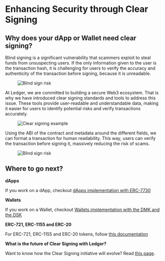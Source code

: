 
# Enhancing Security through Clear Signing

## Why does your dApp or Wallet need clear signing?

Blind signing is a significant vulnerability that scammers exploit to steal funds from unsuspecting users. If the only information given to the user is the transaction hash, it is challenging for users to verify the accuracy and authenticity of the transaction before signing, because it is unreadable.

<div style={{ paddingTop: "1em", width: "90%" }} className="center">
  <figure>
    <Image src="/blind-signing-risk.png" alt="Blind sign risk" width={800} height={600} />
  </figure>
</div>

At Ledger, we are committed to building a secure Web3 ecosystem. That is why we have introduced clear signing standards and tools to address this issue. These tools provide user-readable and understandable data, making it easier for users to identify potential risks and verify transactions accurately.

<div style={{ paddingTop: "1em", width: "90%" }} className="center">
  <figure>
    <Image src="/clear-signing-cover.png" alt="Clear signing example" width={800} height={600} />
  </figure>
</div>

Using the ABI of the contract and metadata around the different fields, we can format a transaction for human readability. This way, users can verify the transaction before signing it, massively reducing the risk of scams.

<div style={{ paddingTop: "1em", width: "90%" }} className="center">
  <figure>
    <Image src="/clear-signing/ERC-7730-meme.png" alt="Blind sign risk" width={800} height={600} />
  </figure>
</div>

## Where to go next?

**dApps**

If you work on a dApp, checkout [dApps implementation with ERC-7730](./erc7730)

**Wallets**

If you work on a Wallet, checkout [Wallets implementation with the DMK and the DSK](./wallets)

**ERC-721, ERC-1155 and ERC-20**

For ERC-721, ERC-1155 and ERC-20 tokens, follow [this documentation](./tokens)

**What is the future of Clear Signing with Ledger?**

Want to know how the Clear Signing initiative will evolve? Read [this page](./improvements).